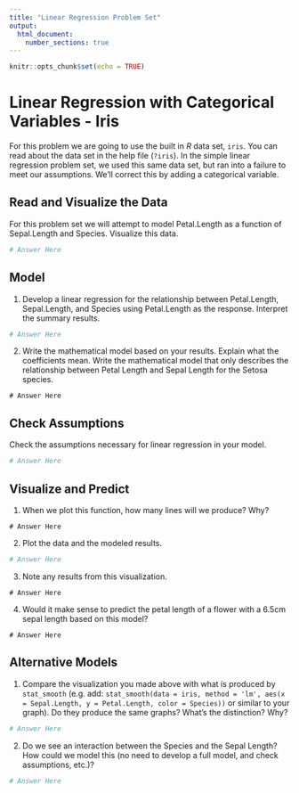 ```yaml
---
title: "Linear Regression Problem Set"
output: 
  html_document:
    number_sections: true
---
```


```r
knitr::opts_chunk$set(echo = TRUE)
```


# Linear Regression with Categorical Variables - Iris

For this problem we are going to use the built in *R* data set, `iris`.  You can read about the data set in the help file (`?iris`).  In the simple linear regression problem set, we used this same data set, but ran into a failure to meet our assumptions.  We'll correct this by adding a categorical variable.

## Read and Visualize the Data

For this problem set we will attempt to model Petal.Length as a function of Sepal.Length and Species.  Visualize this data.

```r
# Answer Here
```

## Model

1. Develop a linear regression for the relationship between Petal.Length, Sepal.Length, and Species using Petal.Length as the response.  Interpret the summary results.

```r
# Answer Here
```

2. Write the mathematical model based on your results.  Explain what the coefficients mean.  Write the mathematical model that only describes the relationship between Petal Length and Sepal Length for the Setosa species.

``` 
# Answer Here
```

## Check Assumptions

Check the assumptions necessary for linear regression in your model.

```r
# Answer Here
```

## Visualize and Predict

1. When we plot this function, how many lines will we produce? Why?

``` 
# Answer Here
```

2. Plot the data and the modeled results.

```r
# Answer Here
```

3. Note any results from this visualization.

```
# Answer Here
```

4.  Would it make sense to predict the petal length of a flower with a 6.5cm sepal length based on this model?

```
# Answer Here
```

## Alternative Models

1. Compare the visualization you made above with what is produced by `stat_smooth` (e.g. add: `stat_smooth(data = iris, method = 'lm', aes(x = Sepal.Length, y = Petal.Length, color = Species))` or similar to your graph).  Do they produce the same graphs?  What's the distinction? Why?

```r
# Answer Here
```

2. Do we see an interaction between the Species and the Sepal Length?  How could we model this (no need to develop a full model, and check assumptions, etc.)?

```r
# Answer Here
```
